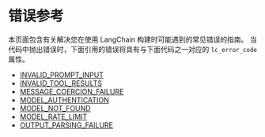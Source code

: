 # 错误参考

本页面包含有关解决您在使用 LangChain 构建时可能遇到的常见错误的指南。
当代码中抛出错误时，下面引用的错误将具有与下面代码之一对应的 `lc_error_code` 属性。

- [INVALID_PROMPT_INPUT](/docs/troubleshooting/errors/INVALID_PROMPT_INPUT)
- [INVALID_TOOL_RESULTS](/docs/troubleshooting/errors/INVALID_TOOL_RESULTS)
- [MESSAGE_COERCION_FAILURE](/docs/troubleshooting/errors/MESSAGE_COERCION_FAILURE)
- [MODEL_AUTHENTICATION](/docs/troubleshooting/errors/MODEL_AUTHENTICATION)
- [MODEL_NOT_FOUND](/docs/troubleshooting/errors/MODEL_NOT_FOUND)
- [MODEL_RATE_LIMIT](/docs/troubleshooting/errors/MODEL_RATE_LIMIT)
- [OUTPUT_PARSING_FAILURE](/docs/troubleshooting/errors/OUTPUT_PARSING_FAILURE)
